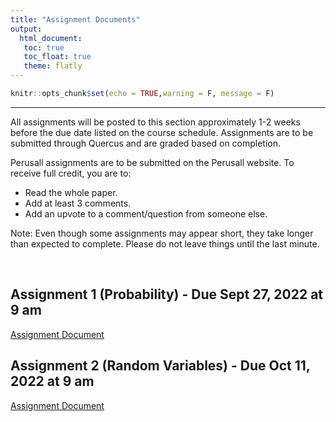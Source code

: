 ```yaml
---
title: "Assignment Documents"
output: 
  html_document:
   toc: true
   toc_float: true
   theme: flatly
---
```


```r
knitr::opts_chunk$set(echo = TRUE,warning = F, message = F)
```
******

All assignments will be posted to this section approximately 1-2 weeks before the due date listed on the course schedule.  Assignments are to be submitted through Quercus and are graded based on completion.  

Perusall assignments are to be submitted on the Perusall website.  To receive full credit, you are to:

* Read the whole paper.
* Add at least 3 comments.
* Add an upvote to a comment/question from someone else.

Note: Even though some assignments may appear short, they take longer than expected to complete. Please do not leave things until the last minute. 

<br>

## Assignment 1 (Probability) - Due Sept 27, 2022 at 9 am

[Assignment Document](https://drive.google.com/file/d/1d-52W4AZN-YGdi6AV2OzxGWD5J886JcS/view?usp=sharing)


## Assignment 2 (Random Variables) - Due Oct 11, 2022 at 9 am

[Assignment Document](https://drive.google.com/drive/folders/1O708lq2WE6e_w3F-LM6ePvCkoTlkXUPB?usp=sharing)

